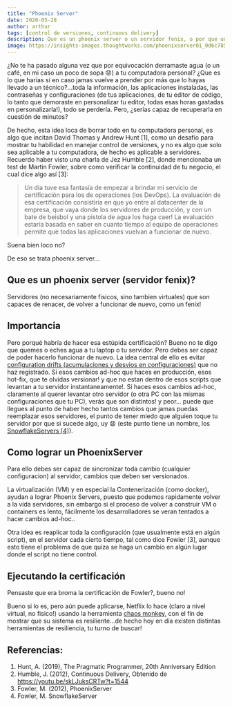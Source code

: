 ```yaml
---
title: "Phoenix Server"
date: 2020-05-28
author: arthur
tags: [control de versiones, continuous delivery]
description: Que es un phoenix server o un servidor fenix, o por que un servidor debe ser capaz de volver a nacer
image: https://insights-images.thoughtworks.com/phoenixserver01_0d6c7858197a30f0db1a59abbaa39119.png
---
```


¿No te ha pasado alguna vez que por equivocación derramaste agua (o un café, en mi caso un poco de sopa 😟) a tu computadora personal? ¿Que es lo que harías si en caso jamas vuelve a prender por más que lo hayas llevado a un técnico?...toda la información, las aplicaciones instaladas, las contraseñas y configuraciones (de tus aplicaciones, de tu editor de código, lo tanto que demoraste en personalizar tu editor, todas esas horas gastadas en personalizarla!), todo se perdería. Pero, ¿serías capaz de recuperarla en cuestión de minutos?

De hecho, esta idea loca de borrar todo en tu computadora personal, es algo que incitan David Thomas y Andrew Hunt [1], como un desafio para mostrar tu habilidad en manejar control de versiones, y no es algo que solo sea aplicable a tu computadora, de hecho es aplicable a servidores. Recuerdo haber visto una charla de Jez Humble [2], donde mencionaba un test de Martin Fowler, sobre como verificar la continuidad de tu negocio, el cual dice algo así [3]:

> Un día tuve esa fantasía de empezar a brindar mi servicio de certificación para los de operaciones (los DevOps). La evaluación de esa certificación consistiria en que yo entre al datacenter de la empresa, que vaya donde los servidores de producción, y con un bate de beisbol y una pistola de agua los haga caer! La evaluación estaría basada en saber en cuanto tiempo al equipo de operaciones permite que todas las aplicaciones vuelvan a funcionar de nuevo.

Suena bien loco no?

De eso se trata phoenix server...

## Que es un phoenix server (servidor fenix)?

Servidores (no necesariamente fisicos, sino tambien virtuales) que son capaces de renacer, de volver a funcionar de nuevo, como un fenix!

## Importancia

Pero porqué habría de hacer esa estúpida certificación? Bueno no te digo que quemes o eches agua a tu laptop o tu servidor. Pero debes ser capaz de poder hacerlo funcionar de nuevo. La idea central de ello es evitar [configuration drifts (acumulaciones y desvios en configuraciones)](http://kief.com/configuration-drift.html) que no haz registrado. Si esos cambios ad-hoc que haces en producción, esos hot-fix, que te olvidas versionar! y que no estan dentro de esos scripts que levantan a tu servidor instantaneamente!. Si haces esos cambios ad-hoc, claramente al querer levantar otro servidor (o otra PC con las mismas configuraciones que tu PC), verás que son distintos! y peor... puede que llegues al punto de haber hecho tantos cambios que jamas puedas reemplazar esos servidores, el punto de tener miedo que alguien toque tu servidor por que si sucede algo, uy 😧 (este punto tiene un nombre, los [SnowflakeServers [4]](https://martinfowler.com/bliki/SnowflakeServer.html)).

## Como lograr un PhoenixServer

Para ello debes ser capaz de sincronizar toda cambio (cualquier configuracion) al servidor, cambios que deben ser versionados.

La virtualización (VM) y en especial la Contenerización (como docker), ayudan a lograr Phoenix Servers, puesto que podemos rapidamente volver a la vida servidores, sin embargo si el proceso de volver a construir VM o containers es lento, fácilmente los desarrolladores se veran tentados a hacer cambios ad-hoc..

Otra idea es reaplicar toda la configuración (que usualmente está en algún script), en el servidor cada cierto tiempo, tal como dice Fowler [3], aunque esto tiene el problema de que quiza se haga un cambio en algún lugar donde el script no tiene control.

## Ejecutando la certificación

Pensaste que era broma la certificación de Fowler?, bueno no!

Bueno si lo es, pero aún puede aplicarse, Netflix lo hace (claro a nivel virtual, no fisico!) usando la herramienta [chaos monkey](http://techblog.netflix.com/2011/07/netflix-simian-army.html), con el fín de mostrar que su sistema es resiliente...de hecho hoy en día existen distintas herramientas de resiliencia, tu turno de buscar!

## Referencias:

1. Hunt, A. (2019), The Pragmatic Programmer, 20th Anniversary Edition
2. Humble, J. (2012), Continuous Delivery, Obtenido de https://youtu.be/skLJuksCRTw?t=1544
3. Fowler, M. (2012), PhoenixServer
4. Fowler, M. SnowflakeServer
